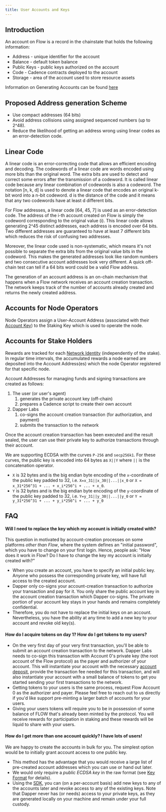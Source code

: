 ```yaml
---
title: User Accounts and Keys
---
```


## Introduction

An account on Flow is a record in the chainstate that holds the following information:

- Address - unique identifier for the account
- Balance - default token balance
- Public Keys - public keys authorized on the account
- Code - Cadence contracts deployed to the account
- Storage - area of the account used to store resource assets

Information on Generating Accounts can be found [here](https://github.com/onflow/flow/blob/master/docs/accounts-and-keys.md#accounts)

## Proposed Address generation Scheme

- Use compact addresses (64 bits)
- Avoid address collisions using assigned sequenced numbers (up to 2^48).
- Reduce the likelihood of getting an address wrong using linear codes as an error-detection code.

## Linear Code

A linear code is an error-correcting code that allows an efficient encoding and decoding. The codewords of a linear code are words encoded using more bits than the original word. The extra bits are used to detect and correct some errors after the transmission of a codeword. It is called linear code because any linear combination of codewords is also a codeword.
The notation [n, k, d] is used to denote a linear code that encodes an original k-bit word into a n-bit codeword. d is the distance of the code and it means that any two codewords have at least d different bits.

For Flow addresses, a linear code [64, 45, 7] is used as an error-detection code. The address of the i-th account created on Flow is simply the codeword corresponding to the original value (i). This linear code allows generating 2^45 distinct addresses, each address is encoded over 64 bits. Two different addresses are guaranteed to have at least 7 different bits which reduces the risk of confusing two addresses.

Moreover, the linear code used is non-systematic, which means it's not possible to separate the extra bits from the original value bits in the codeword. This makes the generated addresses look like random numbers and two consecutive account addresses look very different. A quick off-chain test can tell if a 64 bits word could be a valid Flow address.

The generation of an account address is an on-chain mechanism that happens when a Flow network receives an account creation transaction. The network keeps track of the number of accounts already created and returns the newly created address.

## Accounts for Node Operators

Node Operators assign a User-Account Address (associated with their [Account Key](https://docs.onflow.org/docs/node-keys)) to the Staking Key which is used to operate the node.

<!-- [block:callout]
{
"type": "info",
"body": "Conceptually, the account address and staking key are generated separately. In the future, when we support Epochs, where new nodes can join, a staking-request transaction will be sent to the network. This staking transaction will specify both the account address and staking key. \nHowever, for the beta network, we will start with only the staking keys and subsequently link the account address to each flow node. Rewards are credited for operating a node also if no account address for distributing the rewards has been assigned yet.",
"title": ""
}
[/block] -->

## Accounts for Stake Holders

Rewards are tracked for each [Network Identity](doc:nodes-network-identity) (independently of the stake). In regular time intervals, the accumulated rewards a node earned are deposited into the Account Address(es) which the node Operator registered for that specific node.

<!-- [block:api-header]
{
"title": "Creating an Account Address on Flow"
}
[/block] -->

Account Addresses for managing funds and signing transactions are created as follows:

1. The user (or user's agent)
   1. generates the private account key (off-chain)
   2. prepares a Cadence script to create their own account
2. Dapper Labs
   1. co-signs the account creation transaction (for authorization, and payment)
   2. submits the transaction to the network

Once the account creation transaction has been executed and the result sealed, the user can use their private key to authorize transactions through their account.

<!-- [block:callout]
{
"type": "info",
"body": "At network launch, Dapper Labs will co-sign account creation transactions as both the payer and authorizer to manage both spam to the network and onboarding costs for you and your users."
}
[/block] -->

<!-- [block:api-header]
{
"title": "Key Format"
}
[/block] -->

We are supporting ECDSA with the curves `P-256` and `secp256k1`. For these curves, the public key is encoded into 64 bytes as `X||Y` where `||` is the concatenation operator.

- `X` is 32 bytes and is the big endian byte encoding of the `x`-coordinate of the public key padded to 32, i.e. `X=x_31||x_30||...||x_0` or `X = x_31*256^31 + ... + x_i*256^i + ... + x_0`.
- `Y` is 32 bytes and is the big endian byte encoding of the `y`-coordinate of the public key padded to 32, i.e. `Y=y_31||y_30||...||y_0` or `Y = y_31*256^31 + ... + y_i*256^i + ... + y_0`

## FAQ

#### Will I need to replace the key which my account is initially created with?

This question in motivated by account-creation processes on some platforms _other than Flow_, where the system defines an "initial password", which you have to change on your first login. Hence, people ask: "How does it work in Flow? Do I have to change the key my account is initially created with?"

- When you create an account, you have to specify an initial public key. Anyone who possess the corresponding private key, will have full access to the created account.
- Dapper only co-signs your account-creation transaction to authorize your transaction and pay for it. You only share the public account key in the account creation transaction which Dapper co-signs. The private portion of your account key stays in your hands and remains completely confidential.
- Therefore, you do not have to replace the initial keys on an account. Nevertheless, you have the ability at any time to add a new key to your account and revoke old key(s).

#### How do I acquire tokens on day 1? How do I get tokens to my users?

- On the very first day of your very first transaction, you'll be able to submit an account creation transaction to the network. Dapper Labs needs to co-sign this transaction with Account 0's private key (the root account of the Flow protocol) as the payer and authorizer of your account. This will instantiate your account with the necessary [account deposit](https://docs.onflow.org/docs/fees), provide the transaction fee needed for this transaction, and will also instantiate your account with a small balance of tokens to get you started sending your first transactions to the network.
- Getting tokens to your users is the same process, request Flow Account 0 as the authorizer and payer. Please feel free to reach out to us directly if you'd like support pre-minting a larger batch of accounts for your users.
- Giving your users tokens will require you to be in possession of some balance of FLOW that's already been minted by the protocol. You will receive rewards for participation in staking and these rewards will be liquid to share with your users.

#### How do I get more than one account quickly? I have lots of users!

We are happy to create the accounts in bulk for you. The simplest option would be to initially grant account access to one public key.

- This method has the advantage that you would receive a large list of pre-created account addresses which you can use or hand out later.
- We would only require a _public ECDSA key_ in the raw format (see [Key Format](doc:account-creation) for details).
- Using the [SDK](https://github.com/onflow/flow-go-sdk/), you can (on a per-account basis) add new keys to any of the accounts later and revoke access to any of the existing keys. Note that Dapper never has (or needs) access to your private keys, as they are generated locally on your machine and remain under your full custody.

